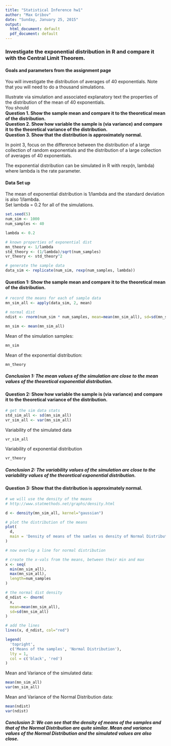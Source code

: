 ```yaml
---
title: "Statistical Inference hw1"
author: "Max Gribov"
date: "Sunday, January 25, 2015"
output:
  html_document: default
  pdf_document: default
---
```


### Investigate the exponential distribution in R and compare it with the Central Limit Theorem.

#### Goals and parameters from the assignment page
You will investigate the distribution of averages of 40 exponentials. 
Note that you will need to do a thousand simulations.

Illustrate via simulation and associated explanatory text the properties of the distribution of the mean of 40 exponentials.  
You should  
**Question 1. Show the sample mean and compare it to the theoretical mean of the distribution.**  
**Question 2. Show how variable the sample is (via variance) and compare it to the theoretical variance of the distribution.**  
**Question 3. Show that the distribution is approximately normal.**  

In point 3, focus on the difference between the distribution of a large collection of random exponentials and the distribution of a large collection of averages of 40 exponentials.  

The exponential distribution can be simulated in R with rexp(n, lambda) where lambda is the rate parameter.   

#### Data Set up
The mean of exponential distribution is 1/lambda and the standard deviation is also 1/lambda.  
Set lambda = 0.2 for all of the simulations.   

```r
set.seed(5)
num_sim <- 1000
num_samples <- 40

lambda <- 0.2

# known properties of exponential dist
mn_theory <- 1/lambda
std_theory <- (1/lambda)/sqrt(num_samples)
vr_theory <- std_theory^2

# generate the sample data
data_sim <- replicate(num_sim, rexp(num_samples, lambda))


```
  
  
#### Question 1: Show the sample mean and compare it to the theoretical mean of the distribution.  
```r
# record the means for each of sample data
mn_sim_all <- apply(data_sim, 2, mean) 

# normal dist
ndist <- rnorm(num_sim * num_samples, mean=mean(mn_sim_all), sd=sd(mn_sim_all))

mn_sim <- mean(mn_sim_all)

```
    
  
Mean of the simulation samples:  
```r
mn_sim
```
  
  
Mean of the exponential distribution:  
```r
mn_theory
```
##### Conclusion 1: The mean values of the simulation are close to the mean values of the theoretical exponential distribution.  
  
  
#### Question 2: Show how variable the sample is (via variance) and compare it to the theoretical variance of the distribution.  
```r
# get the sim data stats
std_sim_all <- sd(mn_sim_all)
vr_sim_all <- var(mn_sim_all)
```
  
  
Variability of the simulated data  
```r
vr_sim_all
```
  
  
Variability of exponential distribution  
```r
vr_theory
```
##### Conclusion 2: The variability values of the simulation are close to the variability values of the theoretical exponential distribution.  
  

#### Question 3: Show that the distribution is approximately normal.  
```r
# we will use the density of the means
# http://www.statmethods.net/graphs/density.html

d <- density(mn_sim_all, kernel="gaussian")

# plot the distribution of the means
plot(
  d,
  main = 'Density of means of the samles vs density of Normal Distribution'
)

# now overlay a line for normal distribution

# create the x-vals from the means, between their min and max
x <- seq(
  min(mn_sim_all),
  max(mn_sim_all),
  length=num_samples
)

# the normal dist density
d_ndist <- dnorm(
  x,
  mean=mean(mn_sim_all),
  sd=sd(mn_sim_all)
)

# add the lines
lines(x, d_ndist, col="red")

legend(
  'topright',
  c('Means of the samples', 'Normal Distribution'),
  lty = 1,
  col = c('black', 'red')
)

```
  
Mean and Variance of the simulated data:  
```r
mean(mn_sim_all)
var(mn_sim_all)
```
  
  
Mean and Variance of the Normal Distribution data:  
```r
mean(ndist)
var(ndist)
```
  

##### Conclusion 3: We can see that the density of means of the samples and that of the Normal Distribution are quite similar. Mean and variance values of the Normal Distribution and the simulated values are also close.

